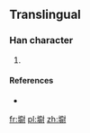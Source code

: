 ==Translingual==

===Han character===
{{Han char|rn=32|rad=土|as=11|sn=14|four=|canj=土尸火戈 (GSFI)}}

# {{defn|Han|sort=土11}}

====References====
* {{Han ref|kx=0238.191|hdz=10483.101|uh=589B|ud=22683}}

[[fr:墛]]
[[pl:墛]]
[[zh:墛]]